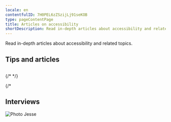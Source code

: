 ```yaml
---
locale: en
contentfulID: 7H0PEL6zZSzijLj91seKOB
type: pageContentPage
title: Articles on accessibility
shortDescription: Read in-depth articles about accessibility and related topics.
---
```


Read in-depth articles about accessibility and related topics.

## Tips and articles


<Image lightSrc="img/light/appt-logo-light.svg" darkSrc="img/dark/appt-logo-dark.svg"  />

{/* <Quote title="A Very Deep Quote" quotee="Heraclitus"  imageDark="source.png" imageLight> */}

{/* 
<LinkList title="Accessibility articles - Link list" isHighlighted="true">
  <Link url="https://appt.org/en/articles/disabilities" title="Disabilities" pageTitle="Disabilities when using apps" shortDescription="This article provides a summary of the different disabilities. Here you can also find the number of Dutch people with a disability." icon="/Assets/Disabilities/lightAsset.svg"/>
  <Link url="https://appt.org/en/articles/assistive-technologies" title="Assistive technologies" pageTitle="Assistive technologies for using apps" shortDescription="This article provides a summary of the different assistive technologies." icon="/Assets/Assistive Technologies/lightAsset.svg"/>
  <Link url="https://appt.org/en/articles/accessible-app-beginners-guide" title="An Accessible App. Where to start?" pageTitle="An accessible app. Where to start?" shortDescription="Making your app accessible to everyone: where do you start? These are the first steps you should take." icon="/Assets/Oplossingen - icon/lightAsset.svg"/>
  <Link url="https://appt.org/en/articles/gather-your-own-accessibility-data" title="Gather your own accessibility data" pageTitle="Gather your own accessibility data" shortDescription="All ingredients to gain insight into the use of accessibility features in your own app." icon="/Assets/Services - icon/lightAsset.svg"/>
  <Link url="https://appt.org/en/articles/how-to-get-an-accessible-app-developed" title="How to get an accessible app developed" pageTitle="How to get an accessible app developed" shortDescription="This article, aimed at non-developers, explains where to start if you want to have an app made accessible." icon="/Assets/Development - Icon/lightAsset.svg"/>
  <Link url="https://appt.org/en/articles/how-we-built-appt-org" title="How we built appt.org" pageTitle="How we built appt.org" shortDescription="We built appt.org by using Contentful in combination with Next.js, Typescript, Tailwind CSS and Google Cloud Run." icon="/Assets/Web globe - Icon/lightAsset.svg"/>
  <Link url="https://appt.org/en/articles/automated-accessibility-testing-android-ios-apps" title="Automated accessibility testing of Android and iOS apps" pageTitle="Automated accessibility testing of Android and iOS apps" shortDescription="You can run automated accessibility tests to check if your Android or iOS app meets accessibility requirements. This article lists tools to automatically test the accessibility of your app." icon="/Assets/Icon of a robot/lightAsset.svg"/>
  <Link url="https://appt.org/en/articles/contribute-code-samples-for-accessible-apps" title="Contribute code samples" pageTitle="Contribute code samples for accessible apps" shortDescription="Contribute to our mission by sharing code samples of accessible apps." icon="/Assets/WCAG 4.1.1 - Image/lightAsset.svg"/>
  <Link url="https://appt.org/en/handbook" title="App accessibility handbook" pageTitle="App accessibility handbook" shortDescription="Our handbook is designed to learn the basic principles of app accessibility in straightforward way. "/>
  <Link url="https://appt.org/en/articles/native-versus-cross-frameworks-accessible-apps" title="Native versus cross-platform frameworks to develop accessible apps" pageTitle="Native versus cross-platform frameworks to develop accessible apps" shortDescription="What framework to choose if you want to build an accessible app? Native has it benefits, but cross-platform frameworks are catching up."/>
</LinkList>

## Interviews

<TwoColumnBlock>
  <LeftColumn>
    <ColumnRow>
      <Quote>
        <Image lightSrc="/Assets/Foto Jesse tijdens interview in Q070/lightAsset.png" alt="Photo Jesse"/>
        <Title value="How many hours a day I use my phone? 
        How many hours do you use your eyes?" />
        <Link url="https://appt.org/en/articles/jesse" title="Read the interview with Jesse" pageTitle="A phone to me is what eyes are to you" shortDescription="Interview with Jesse, who is blind, about his use of accessibility features in mobile apps." icon="/Assets/Foto Jesse tijdens interview in Q070/lightAsset.png"/>
      </Quote>
    </ColumnRow>
    <ColumnRow>
      <Quote>
              <Image lightSrc="/Assets/Foto Darice tijdens interview in Q070/lightAsset.jpg" alt="Photo Darice"/>
        <Title value="I’m not disabled, the world disables me." />
        <Link url="https://appt.org/en/articles/darice" title="Read the interview with Darice" pageTitle="I’m not disabled, the world disables me" shortDescription="Interview with Darice, who is deaf, about her use of accessibility features in mobile apps." icon="/Assets/Foto Darice tijdens interview in Q070/lightAsset.jpg"/>
      </Quote>
    </ColumnRow>
    <ColumnRow>
      <Quote>
              <Image lightSrc="/Assets/Image - Jeroen/lightAsset.jpg" alt="Jeroen - Asset"/>
        <Title value="My iPhone is my third eye." />
        <Link url="https://appt.org/en/articles/jeroen" title="Read the interview with Jeroen" pageTitle="My iPhone is my third eye" shortDescription="Interview with Jeroen, who is almost completely blind, about his use of accessibility features in mobile apps." icon="/Assets/Foto Jeroen tijdens usability test in Q020/lightAsset.jpg" icon-dark="/Assets/Foto Jeroen tijdens usability test in Q020/darkAsset.jpg"/>
      </Quote>
    </ColumnRow>
  </LeftColumn>
  <RightColumn>
    <ColumnRow>
      <Quote>
              <Image lightSrc="/Assets/Colinda - image/lightAsset.jpg" alt="Colinda"/>
        <Title value="I try to reduce overstimulation on my mobile phone." />
        <Link url="https://appt.org/en/articles/colinda" title="Read the interview with Colinda" pageTitle="I try to reduce overstimulation on my mobile phone" shortDescription="Interview with Colinda, who suffers from a visual and mental impairment, about her use of accessibility features in mobile apps." icon="/Assets/Foto Colinda/lightAsset.jpg"/>
      </Quote>
    </ColumnRow>
    <ColumnRow>
      <Quote>
              <Image lightSrc="/Assets/Foto Onno tijdens interview in Q020/lightAsset.jpg" alt="Photo Onno"/>
        <Title value="Accessibility features could also be aesthetically pleasing." />
        <Link url="https://appt.org/en/articles/onno" title="Read the interview with Onno" pageTitle="Accessibility features could also be aesthetically pleasing as far as I'm concerned" shortDescription="Interview with Onno, who is visually impaired, about his use of accessibility features in mobile apps." icon="/Assets/Foto Onno tijdens interview in Q020/lightAsset.jpg"/>
      </Quote>
    </ColumnRow>
    <ColumnRow>
      <Quote>
              <Image lightSrc="/Assets/Edith - Image/lightAsset.jpg" alt="Picture of Edith"/>
        <Title value="Resizing texts is a necessity for me. " />
        <Link url="https://appt.org/en/articles/edith" title="Read the interview with Edith" pageTitle="Why someone without a disability still uses accessibility features" shortDescription="Interview with Edith on her use of accessibility features on her mobile phone." icon="/Assets/Foto Edith Schreurs bij Q020/lightAsset.jpg"/>
      </Quote>
    </ColumnRow>
  </RightColumn>
</TwoColumnBlock> */}